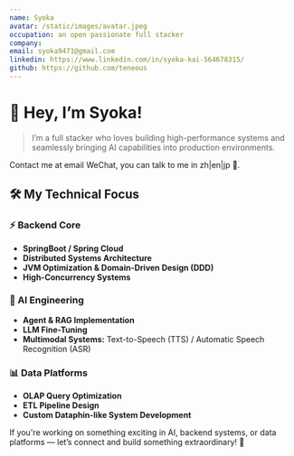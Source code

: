 ```yaml
---
name: Syoka
avatar: /static/images/avatar.jpeg
occupation: an open passionate full stacker
company:
email: syoka9471@gmail.com
linkedin: https://www.linkedin.com/in/syoka-kai-564678315/
github: https://github.com/teneous
---
```


# 👋 Hey, I’m Syoka!

> I’m a full stacker who loves building high-performance systems and seamlessly bringing AI capabilities into production environments.

Contact me at email WeChat, you can talk to me in zh|en|jp 👀.

## 🛠️ My Technical Focus

### ⚡ Backend Core

- **SpringBoot / Spring Cloud**
- **Distributed Systems Architecture**
- **JVM Optimization & Domain-Driven Design (DDD)**
- **High-Concurrency Systems**

### 🧠 AI Engineering

- **Agent & RAG Implementation**
- **LLM Fine-Tuning**
- **Multimodal Systems:** Text-to-Speech (TTS) / Automatic Speech Recognition (ASR)

### 📊 Data Platforms

- **OLAP Query Optimization**
- **ETL Pipeline Design**
- **Custom Dataphin-like System Development**

If you're working on something exciting in AI, backend systems, or data platforms — let’s connect and build something extraordinary! 🚀

```

```
